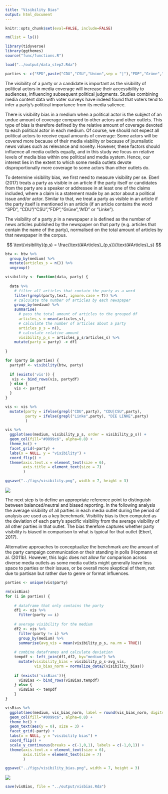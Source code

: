 ```yaml
---
title: "Visibility Bias"
output: html_document
---
```


```r
knitr::opts_chunk$set(eval=FALSE, include=FALSE)
```

```r
rm(list = ls())

library(tidyverse)
library(ggthemes)
source("func/functions.R")

load("../output/data_step2.Rda")

parties <- c("SPD",paste("CDU","CSU","Union",sep = "|"),"FDP","Grüne","AfD","Linke")
```

The visibility of a party or a candidate is important as the visibility of political actors in media coverage will increase their accessibility to audiences, influencing subsequent political judgments. Studies combining media content data with voter surveys have indeed found that voters tend to infer a party's political importance from its media salience.

There is visibility bias in a medium when a political actor is the subject of an undue amount of coverage compared to other actors and other outlets. This type of bias is therefore defined by the relative amount of coverage devoted to each political actor in each medium. Of course, we should not expect all political actors to receive equal amounts of coverage: Some actors will be covered more because of their media viability or because of journalistic news values such as relevance and novelty. However, these factors should influence all media outlets equally, and in this study we focus on relative levels of media bias within one political and media system. Hence, our interest lies in the extent to which some media outlets devote disproportionally more coverage to some actors than other outlets do.

To determine visibility bias, we first need to measure visibility per se. Eberl (2017) treats a party as visible in an article if the party itself or candidates from the party are a speaker or addressee in at least one of the claims included, where a claim is a statement made by an actor about a political issue and/or actor. Similar to that, we treat a party as visible in an article if the party itself is mentioned in an article (if an article contains the word "SPD", "CDU"/"CSU","FDP","Grüne","AfD" or "Linke"). 

The visibility of a party $p$ in a newspaper $s$ is defined as the number of news articles published by the newspaper on that party (e.g. articles that contain the name of the party), normalised on the total amount of articles by that newspaper in the corpus.

$$
\text{visibility}(p,s) = \frac{\text{#Articles}_{p,s}}{\text{#Articles}_s}
$$

```r
btw <- btw %>% 
  group_by(medium) %>%
  mutate(articles_s = n()) %>%
  ungroup()
```

```r
visibility <- function(data, party) {
     
  data %>% 
    # filter all articles that contain the party as a word
    filter(grepl(party,text, ignore.case = T)) %>%
    # calculate the number of articles by each newspaper
    group_by(medium) %>%
    summarise(
      # pass the total amount of articles to the grouped df
      articles_s = mean(articles_s),
      # calculate the number of articles about a party
      articles_p_s = n(),
      # calculate relative amount
      visibility_p_s = articles_p_s/articles_s) %>%
    mutate(party = party) -> df1
  
}
```

```r
for (party in parties) {
  partydf <- visibility(btw, party)
  
  if (exists('vis')) {
   vis <- bind_rows(vis, partydf) 
  } else {
    vis <- partydf
  }
}

vis <- vis %>%
  mutate(party = ifelse(grepl("CDU",party), "CDU|CSU",party),
         party = ifelse(grepl("Linke",party), "DIE LINKE",party)
         )
```

```r
vis %>%
  ggplot(aes(medium, visibility_p_s, order = visibility_p_s)) +
  geom_col(fill="#0099c6", alpha=0.8) +
  theme_hc() +
  facet_grid(~party) +
  labs(x = NULL, y = "visibility") +
  coord_flip() +
  theme(axis.text.x = element_text(size = 6),
        axis.title = element_text(size = 7)
        )

ggsave("../figs/visibility.png", width = 7, height = 3)
```

![](../figs/visibility.png)

The next step is to define an appropriate reference point to distinguish between balanced/neutral and biased reporting. In the following analysis the average visibility of all parties in each media outlet during the period of analysis are used as a key benchmark. Visibility bias is then computed as the deviation of each party's specific visibility from the average visibility of all other parties in that outlet. The bias therefore captures whether party visibility is biased in comparison to what is typical for that outlet (Eberl, 2017). 

Alternative approaches to conceptualize the benchmark are the amount of the party campaign communication or their standing in polls (Hopmann et al. (2011b). However, this logic does not allow for comparison across diverse media outlets as some media outlets might generally leave less space to parties or their issues, or be overall more skeptical of them, not due to partisan but rather due to genre or format influences. 

```r
parties <- unique(vis$party)

rm(visBias)
for (i in parties) {
  
    # dataframe that only contains the party
    df1 <- vis %>% 
      filter(party == i) 
    
    # average visibility for the medium
    df2 <- vis %>%
      filter(party != i) %>%
      group_by(medium) %>%
      summarise(avg_vis = mean(visibility_p_s, na.rm = TRUE)) 
    
    # combine dataframes and calculate deviation
    tempdf <- left_join(df1,df2, by="medium") %>%
      mutate(visibility_bias = visibility_p_s-avg_vis,
             vis_bias_norm = normalize_data2(visibility_bias))
    
    if (exists('visBias')){
      visBias <- bind_rows(visBias,tempdf)
    } else {
      visBias <- tempdf
    }
}
```

```r
visBias %>%
  ggplot(aes(medium, vis_bias_norm, label = round(vis_bias_norm, digits = 2))) +
  geom_col(fill="#0099c6", alpha=0.8) +
  theme_hc() +
  geom_text(aes(y = 0), size = 3) +
  facet_grid(~party) +
  labs(x = NULL, y = "visibility bias") +
  coord_flip() +
  scale_y_continuous(breaks = c(-1,0,1), labels = c(-1,0,1)) +
  theme(axis.text.x = element_text(size = 6),
        axis.title = element_text(size = 7)
        )

ggsave("../figs/visibility_bias.png", width = 7, height = 3)
```

![](../figs/visibility_bias.png)

```r
save(visBias, file = "../output/visbias.Rda")
```

